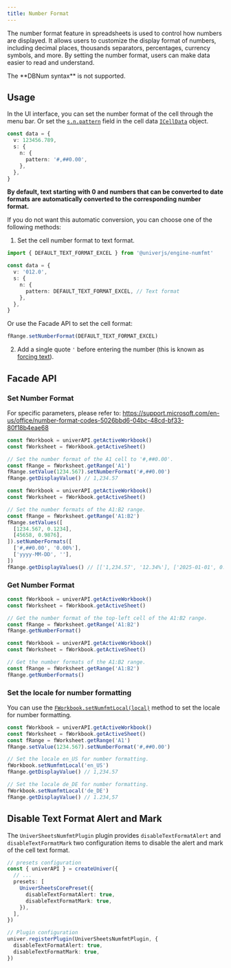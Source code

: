 ```yaml
---
title: Number Format
---
```


The number format feature in spreadsheets is used to control how numbers are displayed. It allows users to customize the display format of numbers, including decimal places, thousands separators, percentages, currency symbols, and more. By setting the number format, users can make data easier to read and understand.

<Callout type="warning" title="Caution">
  The **DBNum syntax** is not supported.
</Callout>

## Usage

In the UI interface, you can set the number format of the cell through the menu bar. Or set the [`s.n.pattern`](/guides/sheets/model/cell-data#number-format) field in the cell data [`ICellData`](/guides/sheets/model/cell-data) object.

```typescript
const data = {
  v: 123456.789,
  s: {
    n: {
      pattern: '#,##0.00',
    },
  },
}
```

**By default, text starting with 0 and numbers that can be converted to date formats are automatically converted to the corresponding number format.**

If you do not want this automatic conversion, you can choose one of the following methods:

1. Set the cell number format to text format.

```typescript
import { DEFAULT_TEXT_FORMAT_EXCEL } from '@univerjs/engine-numfmt'

const data = {
  v: '012.0',
  s: {
    n: {
      pattern: DEFAULT_TEXT_FORMAT_EXCEL, // Text format
    },
  },
}
```

Or use the Facade API to set the cell format:

```typescript
fRange.setNumberFormat(DEFAULT_TEXT_FORMAT_EXCEL)
```

2. Add a single quote `'` before entering the number (this is known as [forcing text](/guides/sheets/model/cell-data#cell-type)).

## Facade API

### Set Number Format

For specific parameters, please refer to: https://support.microsoft.com/en-us/office/number-format-codes-5026bbd6-04bc-48cd-bf33-80f18b4eae68

```typescript
const fWorkbook = univerAPI.getActiveWorkbook()
const fWorksheet = fWorkbook.getActiveSheet()

// Set the number format of the A1 cell to '#,##0.00'.
const fRange = fWorksheet.getRange('A1')
fRange.setValue(1234.567).setNumberFormat('#,##0.00')
fRange.getDisplayValue() // 1,234.57
```

```typescript
const fWorkbook = univerAPI.getActiveWorkbook()
const fWorksheet = fWorkbook.getActiveSheet()

// Set the number formats of the A1:B2 range.
const fRange = fWorksheet.getRange('A1:B2')
fRange.setValues([
  [1234.567, 0.1234],
  [45658, 0.9876],
]).setNumberFormats([
  ['#,##0.00', '0.00%'],
  ['yyyy-MM-DD', ''],
])
fRange.getDisplayValues() // [['1,234.57', '12.34%'], ['2025-01-01', 0.9876]]
```

### Get Number Format

```typescript
const fWorkbook = univerAPI.getActiveWorkbook()
const fWorksheet = fWorkbook.getActiveSheet()

// Get the number format of the top-left cell of the A1:B2 range.
const fRange = fWorksheet.getRange('A1:B2')
fRange.getNumberFormat()
```

```typescript
const fWorkbook = univerAPI.getActiveWorkbook()
const fWorksheet = fWorkbook.getActiveSheet()

// Get the number formats of the A1:B2 range.
const fRange = fWorksheet.getRange('A1:B2')
fRange.getNumberFormats()
```

### Set the locale for number formatting

You can use the [`FWorkbook.setNumfmtLocal(local)`](https://reference.univer.ai/en-US/classes/FWorkbook#setnumfmtlocal) method to set the locale for number formatting.

```typescript
const fWorkbook = univerAPI.getActiveWorkbook()
const fWorksheet = fWorkbook.getActiveSheet()
const fRange = fWorksheet.getRange('A1')
fRange.setValue(1234.567).setNumberFormat('#,##0.00')

// Set the locale en_US for number formatting.
fWorkbook.setNumfmtLocal('en_US')
fRange.getDisplayValue() // 1,234.57

// Set the locale de_DE for number formatting.
fWorkbook.setNumfmtLocal('de_DE')
fRange.getDisplayValue() // 1.234,57
```

## Disable Text Format Alert and Mark

The `UniverSheetsNumfmtPlugin` plugin provides `disableTextFormatAlert` and `disableTextFormatMark` two configuration items to disable the alert and mark of the cell text format.

```typescript
// presets configuration
const { univerAPI } = createUniver({
  // ...
  presets: [
    UniverSheetsCorePreset({
      disableTextFormatAlert: true,
      disableTextFormatMark: true,
    }),
  ],
})
```

```typescript
// Plugin configuration
univer.registerPlugin(UniverSheetsNumfmtPlugin, {
  disableTextFormatAlert: true,
  disableTextFormatMark: true,
})
```
